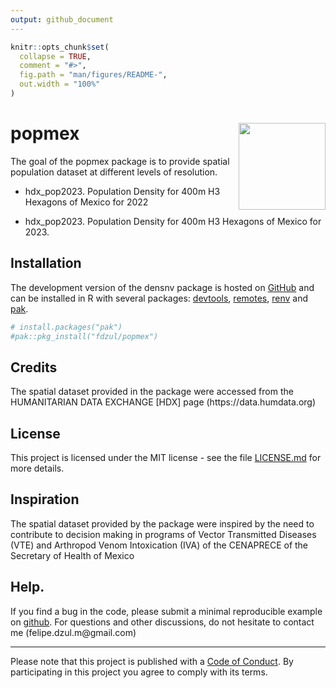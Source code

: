 ```yaml
---
output: github_document
---
```


<!-- README.md is generated from README.Rmd. Please edit that file -->

```r
knitr::opts_chunk$set(
  collapse = TRUE,
  comment = "#>",
  fig.path = "man/figures/README-",
  out.width = "100%"
)
```

# popmex <img src="man/figures/logo.png" align="right" height="139" alt="" />

<!-- badges: start -->
<!-- badges: end -->


The goal of the popmex package is to provide spatial population dataset at different levels of resolution.

- hdx_pop2023. Population Density for 400m H3 Hexagons of Mexico for 2022

- hdx_pop2023. Population Density for 400m H3 Hexagons of Mexico for 2023.

## Installation

The development version of the densnv package is hosted on [GitHub](https://github.com/) and can be installed in R with several packages: [devtools](https://devtools.r-lib.org), [remotes](https://remotes.r-lib.org), [renv](https://rstudio.github.io/renv/articles/renv.html) and [pak](https://pak. r-lib.org).

``` r
# install.packages("pak")
#pak::pkg_install("fdzul/popmex")
```

## Credits

The spatial dataset provided in the package were accessed from the
HUMANITARIAN DATA EXCHANGE [HDX] page (https://data.humdata.org)


## License

This project is licensed under the MIT license - see the file [LICENSE.md](LICENSE.md) for more details.

## Inspiration

The spatial dataset provided by the package were inspired by the need to contribute to decision making in programs
of Vector Transmitted Diseases (VTE) and Arthropod Venom Intoxication (IVA) of the CENAPRECE of the Secretary of Health of Mexico



## Help.

If you find a bug in the code, please submit a minimal reproducible example on [github](https://github.com/fdzul/popmex/issues). For questions and other discussions, do not hesitate to contact me (felipe.dzul.m@gmail.com)

-----
Please note that this project is published with a [Code of
Conduct](https://dplyr.tidyverse.org/CODE_OF_CONDUCT). By participating in this project you agree to comply with its terms.
